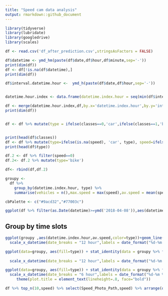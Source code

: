 ```yaml
---
title: "Speed cam data analysis"
output: rmarkdown::github_document
---
```


```r
library(tidyverse)
library(lubridate)
library(googledrive)
library(scales)

df <- read.csv('df_after_prediction.csv',stringsAsFactors = FALSE)

df$datetime <- ymd_hm(paste(df$date,df$hour,df$minute,sep='-'))
print(dim(df))
df <- df[!is.na(df$datetime),]
print(dim(df))

df$interval.datetime.hour <-  ymd_h(paste(df$date,df$hour,sep='-'))


datetime.hour.index <- data.frame(datetime.index.hour = seq(min(df$interval.datetime.hour),max(df$interval.datetime.hour),by=60*60))

df <- merge(datetime.hour.index,df,by.x='datetime.index.hour',by.y='interval.datetime.hour',all.x = TRUE)
print(dim(df))


df <- df %>% mutate(type = ifelse(classes==0,'car',ifelse(classes==1,'bike','NA')))


print(head(df$classes))
df <- df %>% mutate(type=ifelse(is.na(speed), 'car', type), speed=ifelse(is.na(speed),0,speed))
print(head(df$type))

df.2 <- df %>% filter(speed==0) 
df.2<- df.2 %>% mutate(type='bike')

df<- rbind(df,df.2)

groupy <-
  df %>%
    group_by(datetime.index.hour, type) %>%
    summarise(vehicles = n(),max.speed = max(speed),av.speed = mean(speed), over.speed.limit = sum(speed>50))
```


```r
cbPalette <- c("#9acd32","#77003c")

ggplot(df %>% filter(as.Date(datetime)>=ymd('2018-04-08')),aes(datetime.index.hour,speed, color=type))+ geom_jitter(alpha=0.2)+geom_smooth()+theme(legend.position="top",legend.title=element_blank(),axis.title.x=element_blank())+scale_colour_manual(values=cbPalette)
```

## Group by time slots
```r




ggplot(groupy ,aes(datetime.index.hour,av.speed,color=type))+geom_line()+theme(axis.text.x = element_text(angle=90))+
  scale_x_datetime(date_breaks = "12 hour",labels = date_format("%d-%m %H:%M"))+theme(legend.position="top")+ylim(10,35)+theme(legend.position="top",legend.title=element_blank(),axis.title.x=element_blank())+scale_colour_manual(values=cbPalette)


```
```r

ggplot(data=groupy, aes(fill=type)) + stat_identity(data = groupy %>% filter(datetime.index.hour>'2018-04-09' 
                                                                               ), aes(datetime.index.hour, vehicles), geom = "bar", alpha = 0.8,position = "dodge")+theme(axis.text.x = element_text(angle=90))+
  scale_x_datetime(date_breaks = "12 hour",labels = date_format("%d-%m %H:%M"))+theme(legend.position="top",legend.title=element_blank(),axis.title.x=element_blank())+scale_fill_manual(values=cbPalette)
```
```r
ggplot(data=groupy, aes(fill=type)) + stat_identity(data = groupy %>% filter(datetime.index.hour>'2018-04-08'  & type=='car'), aes(datetime.index.hour, over.speed.limit), geom = "bar", alpha = 0.8,position = "dodge")+theme(axis.text.x = element_text(angle=90))+
  scale_x_datetime(date_breaks = "6 hour",labels = date_format("%d-%m %H:%M"))+theme(legend.position="top",legend.title=element_blank(),axis.title.x=element_blank())+scale_fill_manual(values='#77003c')+theme(legend.position="none")+ggtitle("Speed limit breaches per hour") + 
     theme(plot.title = element_text(lineheight=.8, face="bold"))


```

```r
df %>% top_n(10,speed) %>% select(Speed_Photo_Path,speed) %>% arrange(desc(speed))
```

